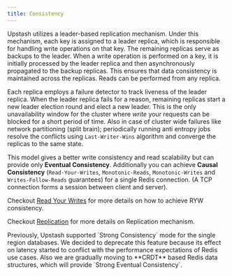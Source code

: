```yaml
---
title: Consistency
---
```


Upstash utilizes a leader-based replication mechanism. Under this mechanism,
each key is assigned to a leader replica, which is responsible for handling
write operations on that key. The remaining replicas serve as backups to the
leader. When a write operation is performed on a key, it is initially processed
by the leader replica and then asynchronously propagated to the backup replicas.
This ensures that data consistency is maintained across the replicas. Reads can
be performed from any replica.

Each replica employs a failure detector to track liveness of the leader replica.
When the leader replica fails for a reason, remaining replicas start a new
leader election round and elect a new leader. This is the only unavailability
window for the cluster where _write_ your requests can be blocked for a short
period of time. Also in case of cluster wide failures like network partitioning
(split brain); periodically running anti entropy jobs resolve the conflicts
using `Last-Writer-Wins` algorithm and converge the replicas to the same state.

This model gives a better write consistency and read scalability but can provide
only **Eventual Consistency**. Additionally you can achieve **Causal
Consistency** (`Read-Your-Writes`, `Monotonic-Reads`, `Monotonic-Writes` and
`Writes-Follow-Reads` guarantees) for a single Redis connection. (A TCP
connection forms a session between client and server).

Checkout [Read Your Writes](/redis/howto/readyourwrites) for more details on how to achieve RYW consistency.

Checkout [Replication](/redis/features/replication) for more details on Replication mechanism.

<Note>
  Previously, Upstash supported `Strong Consistency` mode for the single region
  databases. We decided to deprecate this feature because its effect on latency
  started to conflict with the performance expectations of Redis use cases. Also
  we are gradually moving to **CRDT** based Redis data structures, which will
  provide `Strong Eventual Consistency`.
</Note>

